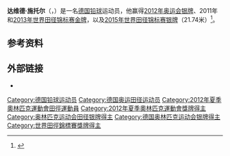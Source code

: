 {{Infobox athlete
| name           = David Storl
| image          = 20150726 1700 DM Leichtathletik Männer Kugelstoßen 1379.jpg
| caption        = 2015年
| nationality    = 德国
| birth_date     = {{birth date and age|1990|7|27|df=yes}}
| birth_place    = [[德国|德国]][[罗利茨|罗利茨]]
| height         = {{convert|1.99|m|ftin|abbr=on}}
| weight         = {{convert|122|kg|lb|0|abbr=on}}
| country        = {{GER}}
| sport          = [[田径|田径]]
| event          = [[铅球|铅球]]
| club           = LAC Erdgas Chemnitz
| coach          = Sven Lang
| pb             = 22.20 m<br>22.73 m (6 kg)
| show-medals    = no
| medaltemplates =
{{Medal|Sport|男子田径}}
{{Medal|Country|{{GER}}}}
{{MedalCount
|[[奥运会|奥运会]]|0|1|0
|[[世界田径锦标赛|世界田径锦标赛]]|2|1|0
|[[IAAF_World_Indoor_Championships_in_Athletics|World Indoor Championships]]|0|2|0
|[[European_Championships_in_Athletics|European Championships]]|2|0|0
|[[European_Indoor_Championships_in_Athletics|European Indoor Championships]]|0|1|0
|[[IAAF_World_Junior_Championships_in_Athletics|World Junior Championships]]|1|0|0
|[[IAAF_World_Youth_Championships_in_Athletics|World Youth Championships]]|1|0|0
|'''Total'''|'''6'''|'''4'''|'''0'''
}}
{{Medal|Olympic}}
{{Medal|Silver|[[2012年奥运会|2012 伦敦]]|男子铅球}}
{{Medal|Competition|[[世界田径锦标赛|世界田径锦标赛]]}}
{{Medal|Gold|[[2011年世界田径锦标赛|2011 大邱]]|男子铅球}}
{{Medal|Gold|[[2013年世界田径锦标赛|2013 莫斯科]]|男子铅球}}
{{Medal|Silver|[[2015年世界田径锦标赛|2015 北京]]|男子铅球}}
{{Medal|Competition|[[世界室内田径锦标赛|世界室内田径锦标赛]]}}
{{Medal|Silver|[[2012_IAAF_World_Indoor_Championships|2012 Istanbul]]|男子铅球}}
{{Medal|Silver|[[2014_IAAF_World_Indoor_Championships|2014 Sopot]]|[[2014_IAAF_World_Indoor_Championships_–_Men's_shot_put|Shot put]]}}
{{Medal|Competition|[[European_Athletics_Championships|European Championships]]}}
{{Medal|Gold|[[2012_European_Athletics_Championships|2012 Helsinki]]|[[2012_European_Athletics_Championships_–_Men's_shot_put|Shot put]]}}
{{Medal|Gold|[[2014_European_Athletics_Championships|2014 Zürich]]|[[2014_European_Athletics_Championships_–_Men's_shot_put|Shot put]]}}
{{Medal|Competition|[[European_Indoor_Championships_in_Athletics|European Indoor Championships]]}}
{{Medal|Gold|[[2015_European_Athletics_Indoor_Championships|2015 Prague]]|[[2015_European_Athletics_Indoor_Championships_–_Men's_shot_put|Shot put]]}}
{{Medal|Silver|[[2011_European_Indoor_Championships_in_Athletics|2011 Paris]]|[[2011_European_Athletics_Indoor_Championships_–_Men's_shot_put|Shot put]]}}
{{Medal|Competition|[[IAAF_World_Junior_Championships_in_Athletics|World Junior Championships]]}}
{{Medal|Gold|[[2008_World_Junior_Championships_in_Athletics|2008 Bydgoszcz]]|Shot put}}
{{Medal|Competition|[[IAAF_World_Youth_Championships_in_Athletics|World Youth Championships]]}}
{{Medal|Gold|[[2007_World_Youth_Championships_in_Athletics|2007 Ostrava]]|Shot put}}
}}
'''达维德·施托尔'''（{{lang-de|David Storl}}，{{bd|1990年|7月27日||}}）是一名[[德国|德国]][[铅球|铅球]]运动员，他赢得[[2012年奥运会|2012年奥运会]][[银牌|银牌]]、2011年和[[2013年世界田径锦标赛|2013年世界田径锦标赛]][[金牌|金牌]]，以及[[2015年世界田径锦标赛|2015年世界田径锦标赛]][[银牌|银牌]]（21.74米）<ref>{{Cite web |url=http://media.aws.iaaf.org/competitiondocuments/pdf/4875/AT-SP-M-f----.RS6.pdf |title=Final results |accessdate=2015-08-31 |archive-date=2015-09-22 |archive-url=https://web.archive.org/web/20150922001949/http://media.aws.iaaf.org/competitiondocuments/pdf/4875/AT-SP-M-f----.RS6.pdf |dead-url=yes }}</ref>。

==参考资料==
{{Reflist}}

==外部链接==
{{commons category|David Storl}}
*{{IAAF name|id=227915}}

{{s-start}}
{{s-ach}}
{{succession box|title=年度欧洲男子田径运动员新星|before=[[Teddy_Tamgho|Teddy Tamgho]]|after=[[帕维尔·马斯拉克|帕维尔·马斯拉克]]|years=2011年}}
{{s-end}}

{{DEFAULTSORT:Storl, David}}
[[Category:德国铅球运动员|Category:德国铅球运动员]]
[[Category:德国奥运田径运动员|Category:德国奥运田径运动员]]
[[Category:2012年夏季奧林匹克運動會田徑運動員|Category:2012年夏季奧林匹克運動會田徑運動員]]
[[Category:2012年夏季奧林匹克運動會獎牌得主|Category:2012年夏季奧林匹克運動會獎牌得主]]
[[Category:奥林匹克运动会田径银牌得主|Category:奥林匹克运动会田径银牌得主]]
[[Category:德国奥林匹克运动会银牌得主|Category:德国奥林匹克运动会银牌得主]]
[[Category:世界田徑錦標賽獎牌得主|Category:世界田徑錦標賽獎牌得主]]
